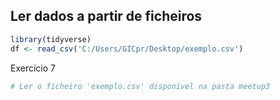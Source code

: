 ## Ler dados a partir de ficheiros

```{r, message=FALSE, eval = FALSE}
library(tidyverse)
df <- read_csv('C:/Users/GICpr/Desktop/exemplo.csv')
```

Exercício 7
```{r}
# Ler o ficheiro 'exemplo.csv' disponível na pasta meetup3

```

